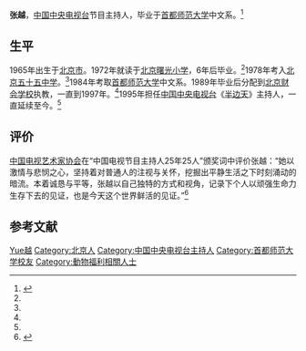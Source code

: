 {{Otheruses|张越}}
{{Infobox person
| 图像       = 
| 图像说明   = 
| 姓名       = 张越
| 英文名     = 
| 本名       = 
| 出生日期   = {{birth date and age|1965|10|22}}
| 出生地     = {{PRC}}[[北京市|北京市]]
| 死亡日期   = <!--卒年在前生年在后{{death date and age|}} 或 {{death year and age| }}  -->
| 死亡地     = 
| 政党       = 
| 政治运动   = 
| 别名       = 
| 种族       = 汉族
| 母校       = [[首都师范大学|首都师范大学]]
| 职业       = 主持人
| 活跃时期   = 
| 组织       = 
| 机构       = [[中国中央电视台|中国中央电视台]]
| 研究领域   = 
| 知名于     = 
| 知名作品   = 
| 宗教信仰   = 
| 配偶       = <!--{{marriage|姓名|年份}} -->
| 子女       = 
| 父母       = 
| 亲属       = 
| 受影响于   = 
| 影响于     = 
| 获奖       = <!--  {{Awards|award= |year= |title= }} -->
| 网站       = <!-- {{URL| }} -->
}}
'''张越'''{{BD|1965年|10月22日|||catIdx=Z张}}，[[中国中央电视台|中国中央电视台]]节目主持人，毕业于[[首都师范大学|首都师范大学]]中文系。<ref name="vns">{{cite web|url=http://media.people.com.cn/GB/64901/75713/index.html|title=主持人张越|date=2006-06-01|accessdate=2012-02-27|work=人民网|archive-date=2020-07-05|archive-url=https://web.archive.org/web/20200705145216/http://media.people.com.cn/GB/64901/75713/index.html}}</ref>

== 生平 ==
1965年出生于[[北京市|北京市]]。1972年就读于[[北京曙光小学|北京曙光小学]]，6年后毕业。<ref name="vns"/>1978年考入[[北京五十五中学|北京五十五中学]]。<ref name="vns"/>1984年考取[[首都师范大学|首都师范大学]]中文系。1989年毕业后分配到[[北京财会学校|北京财会学校]]执教，一直到1997年。<ref name="vns"/>1995年担任[[中国中央电视台|中国中央电视台]]《[[半边天|半边天]]》主持人，一直延续至今。<ref name="vns"/>

== 评价 ==
[[中国电视艺术家协会|中国电视艺术家协会]]在“中国电视节目主持人25年25人”颁奖词中评价张越：“她以激情与悲悯之心，坚持着对普通人的注视与关怀，挖掘出平静生活之下时刻涌动的暗流。本着诚恳与平等，张越以自己独特的方式和视角，记录下个人以顽强生命力生存下去的见证，也是今天这个世界鲜活的见证。”<ref>{{cite web|url=http://news.cntv.cn/society/20110414/109495.shtml|title=《夜线》主持人——张越|date=2011-04-14|accessdate=2012-02-27|work=中国网络电视台|archive-date=2020-01-31|archive-url=https://web.archive.org/web/20200131031153/http://news.cntv.cn/society/20110414/109495.shtml}}</ref>

== 参考文献 ==
{{reflist}}

{{Authority control}}
{{DEFAULTSORT:Zhang张}}
[[Category:张姓|Yue越]]
[[Category:北京人|Category:北京人]]
[[Category:中国中央电视台主持人|Category:中国中央电视台主持人]]
[[Category:首都师范大学校友|Category:首都师范大学校友]]
[[Category:動物福利相關人士|Category:動物福利相關人士]]